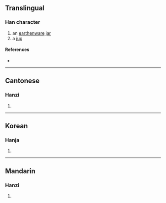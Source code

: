{{character info}}
==Translingual==

===Han character===
{{Han char|rn=32|rad=土|as=12|sn=15|four=|canj=GMWJ|ids=⿰土覃}}

# an [[earthenware]] [[jar]]
# a [[jug]]

====References====
* {{Han ref|kx=0239.241|dkj=05484|hdz=10486.090|uh=58B0|ud=22704}}

----

==Cantonese==

===Hanzi===
{{yue-hanzi|jyut=[[taam4]]|y=taam4}}

# {{rfdef|yue|sort=土12}}

----

==Korean==

===Hanja===
{{ko-hanja|hangeul=담|rv=dam|mr=tam}}

# {{rfdef|ko|sort=土12}}

----

==Mandarin==

===Hanzi===
{{cmn-hanzi|pin=[[tán]] ([[tan2]])|wg=t'an<sup>2</sup>}}

# {{rfdef|cmn|sort=土12}}